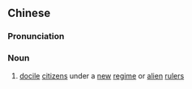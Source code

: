 ==Chinese==
{{zh-forms|s=顺民}}

===Pronunciation===
{{zh-pron
|m=shùnmín
|c=seon6 man4
|mn=qz,xm,zz:sūn-bîn
|cat=n
}}

===Noun===
{{zh-noun}}

# {{lb|zh|derogatory}} [[docile]] [[citizen]]s under a [[new]] [[regime]] or [[alien]] [[ruler]]s